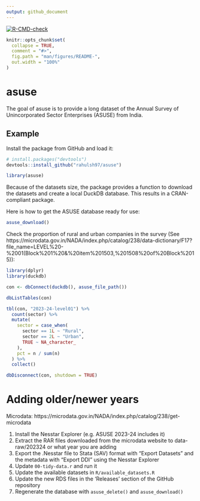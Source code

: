 ```yaml
---
output: github_document
---
```


<!-- README.md is generated from README.Rmd. Please edit that file -->

<!-- badges: start -->
[![R-CMD-check](https://github.com/rahulsh97/asuse/actions/workflows/R-CMD-check.yaml/badge.svg)](https://github.com/rahulsh97/asuse/actions/workflows/R-CMD-check.yaml)
<!-- badges: end -->

```r
knitr::opts_chunk$set(
  collapse = TRUE,
  comment = "#>",
  fig.path = "man/figures/README-",
  out.width = "100%"
)
```

# asuse

The goal of asuse is to provide a long dataset of the Annual Survey of Unincorporated Sector Enterprises (ASUSE) from India.

## Example

Install the package from GitHub and load it:

```r
# install.packages("devtools")
devtools::install_github("rahulsh97/asuse")
```

```r
library(asuse)
```

Because of the datasets size, the package provides a function to download the datasets and create a local DuckDB
database. This results in a CRAN-compliant package.

Here is how to get the ASUSE database ready for use:

```r
asuse_download()
```

Check the proportion of rural and urban companies in the survey (See https://microdata.gov.in/NADA/index.php/catalog/238/data-dictionary/F17?file_name=LEVEL%20-%2001(Block%201%20&%20item%201503,%201508%20of%20Block%2015)):

```r
library(dplyr)
library(duckdb)

con <- dbConnect(duckdb(), asuse_file_path())

dbListTables(con)

tbl(con, "2023-24-level01") %>%
  count(sector) %>%
  mutate(
    sector = case_when(
      sector == 1L ~ "Rural",
      sector == 2L ~ "Urban",
      TRUE ~ NA_character_
    ),
    pct = n / sum(n)
  ) %>%
  collect()

dbDisconnect(con, shutdown = TRUE)
```

# Adding older/newer years

Microdata: https://microdata.gov.in/NADA/index.php/catalog/238/get-microdata

1. Install the Nesstar Explorer (e.g. ASUSE 2023-24 includes it)
2. Extract the RAR files downloaded from the microdata website to data-raw/202324 or what year you are adding
3. Export the .Nesstar file to Stata (SAV) format with "Export Datasets" and the metadata with "Export DDI" using the Nesstar Explorer
4. Update `00-tidy-data.r` and run it
5. Update the available datasets in `R/available_datasets.R`
6. Update the new RDS files in the 'Releases' section of the GitHub repository
7. Regenerate the database with `asuse_delete()` and `asuse_download()`
